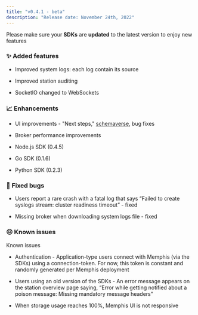 ```yaml
---
title: "v0.4.1 - beta"
description: "Release date: November 24th, 2022"
---
```


<Card
  title="3- Upgrade"
  icon="file"
  href="/deployment/kubernetes/3---upgrade"
/>

Please make sure your **SDKs** are **updated** to the latest version to enjoy
new features

### ✨ Added features

- Improved system logs: each log contain its source

- Improved station auditing

- SocketIO changed to WebSockets

###

### 📈 Enhancements

- UI improvements - "Next steps," [schemaverse](/memphis/schemaverse), bug fixes

- Broker performance improvements

- Node.js SDK (0.4.5)

- Go SDK (0.1.6)

- Python SDK (0.2.3)

### 🐛 Fixed bugs

- Users report a rare crash with a fatal log that says “Failed to create syslogs
  stream: cluster readiness timeout” - fixed

- Missing broker when downloading system logs file - fixed

### 😔 Known issues

Known issues

- Authentication - Application-type users connect with Memphis (via the SDKs)
  using a connection-token. For now, this token is constant and randomly
  generated per Memphis deployment

- Users using an old version of the SDKs - An error message appears on the
  station overview page saying, “Error while getting notified about a poison
  message: Missing mandatory message headers”

- When storage usage reaches 100%, Memphis UI is not responsive
